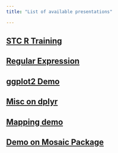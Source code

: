 ```yaml
---
title: "List of available presentations"

---
```



## [STC R Training](https://rushad.netlify.app/slides/online_2020_may_stc_prez)

## [Regular Expression](https://rushad.netlify.app/slides/demo_reg_exp)

## [ggplot2 Demo](https://rushad.netlify.app/slides/demo_ggplot2_master) 

## [Misc on dplyr](https://rushad.netlify.app/slides/dplyr_misc)

## [Mapping demo](https://rushad.netlify.app/slides/demo_mapping)

## [Demo on Mosaic Package](https://rushad.netlify.app/slides/demo-mosaic-master)
